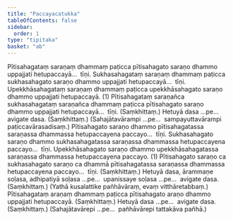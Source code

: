 ```yaml
---
title: "Paccayacatukka"
tableOfContents: false
sidebar:
  order: 1
type: "tipitaka"
basket: "ab"
---
```



<DynamicBreadcrumb />

<Division number="27">

<Paragraph number="1776">
Pītisahagataṃ saraṇaṃ dhammaṃ paṭicca pītisahagato saraṇo dhammo uppajjati hetupaccayā…  tīṇi.
</Paragraph>

<Paragraph number="1777">
Sukhasahagataṃ saraṇaṃ dhammaṃ paṭicca sukhasahagato saraṇo dhammo uppajjati hetupaccayā…  tīṇi.
</Paragraph>

<Paragraph number="1778">
Upekkhāsahagataṃ saraṇaṃ dhammaṃ paṭicca upekkhāsahagato saraṇo dhammo uppajjati hetupaccayā. (1)
</Paragraph>

<Paragraph number="1779">
Pītisahagataṃ saraṇañca sukhasahagataṃ saraṇañca dhammaṃ paṭicca pītisahagato saraṇo dhammo uppajjati hetupaccayā…  tīṇi. (Saṃkhittaṃ.)
</Paragraph>

<Paragraph number="1780">
Hetuyā dasa …pe…  avigate dasa. (Saṃkhittaṃ.)
</Paragraph>

<Paragraph number="1781">
(Sahajātavārampi …pe…  sampayuttavārampi paṭiccavārasadisaṃ.)
</Paragraph>

</Division>
<Division number="28">

<Paragraph number="1782">
Pītisahagato saraṇo dhammo pītisahagatassa saraṇassa dhammassa hetupaccayena paccayo…  tīṇi.
</Paragraph>

<Paragraph number="1783">
Sukhasahagato saraṇo dhammo sukhasahagatassa saraṇassa dhammassa hetupaccayena paccayo…  tīṇi.
</Paragraph>

<Paragraph number="1784">
Upekkhāsahagato saraṇo dhammo upekkhāsahagatassa saraṇassa dhammassa hetupaccayena paccayo. (1)
</Paragraph>

<Paragraph number="1785">
Pītisahagato saraṇo ca sukhasahagato saraṇo ca dhammā pītisahagatassa saraṇassa dhammassa hetupaccayena paccayo…  tīṇi. (Saṃkhittaṃ.)
</Paragraph>

</Division>
<Division number="29">

<Paragraph number="1786">
Hetuyā dasa, ārammaṇe soḷasa, adhipatiyā soḷasa …pe…  upanissaye soḷasa …pe…  avigate dasa. (Saṃkhittaṃ.)
</Paragraph>

<Paragraph number="1787">
(Yathā kusalattike pañhāvāraṃ, evaṃ vitthāretabbaṃ.)
</Paragraph>

</Division>
<Division number="30">

<Paragraph number="1788">
Pītisahagataṃ araṇaṃ dhammaṃ paṭicca pītisahagato araṇo dhammo uppajjati hetupaccayā. (Saṃkhittaṃ.)
</Paragraph>

<Paragraph number="1789">
Hetuyā dasa …pe…  avigate dasa. (Saṃkhittaṃ.)
</Paragraph>

<Paragraph number="1790">
(Sahajātavārepi …pe…  pañhāvārepi tattakāva pañhā.)
</Paragraph>
</Division>